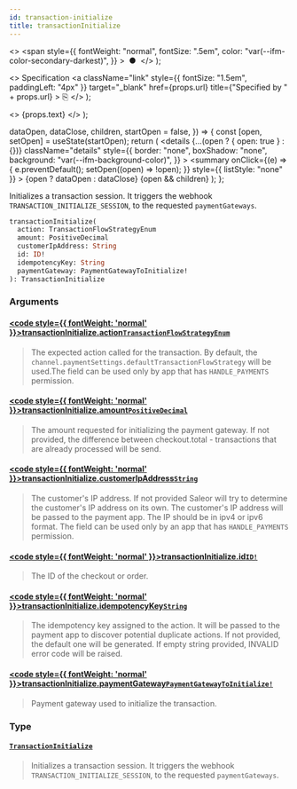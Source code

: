 ```yaml
---
id: transaction-initialize
title: transactionInitialize
---
```


  <>
    <span
      style={{
        fontWeight: "normal",
        fontSize: ".5em",
        color: "var(--ifm-color-secondary-darkest)",
      }}
    >
      &nbsp;●&nbsp;
    </span>
  </>
);

  <>
    Specification
    <a
      className="link"
      style={{ fontSize: "1.5em", paddingLeft: "4px" }}
      target="\_blank"
      href={props.url}
      title={"Specified by " + props.url}
    >
      ⎘
    </a>
  </>
);

  <>
    <span className={props.class}>{props.text}</span>
  </>
);


  dataOpen,
  dataClose,
  children,
  startOpen = false,
}) => {
  const [open, setOpen] = useState(startOpen);
  return (
    <details
      {...(open ? { open: true } : {})}
      className="details"
      style={{
        border: "none",
        boxShadow: "none",
        background: "var(--ifm-background-color)",
      }}
    >
      <summary
        onClick={(e) => {
          e.preventDefault();
          setOpen((open) => !open);
        }}
        style={{ listStyle: "none" }}
      >
        {open ? dataOpen : dataClose}
      </summary>
      {open && children}
    </details>
  );
};

Initializes a transaction session. It triggers the webhook `TRANSACTION_INITIALIZE_SESSION`, to the requested `paymentGateways`.

<Badge text="Added in Saleor 3.13" class="secondary margin-bottom--sm" />

<FeaturePreview />

```graphql
transactionInitialize(
  action: TransactionFlowStrategyEnum
  amount: PositiveDecimal
  customerIpAddress: String
  id: ID!
  idempotencyKey: String
  paymentGateway: PaymentGatewayToInitialize!
): TransactionInitialize
```

### Arguments

#### [<code style={{ fontWeight: 'normal' }}>transactionInitialize.<b>action</b></code>](#)<Bullet />[`TransactionFlowStrategyEnum`](../../../api-reference/payments/enums/transaction-flow-strategy-enum) <Badge class="badge badge--secondary" text="enum"/> <Badge class="badge badge--secondary" text="payments"/>

> The expected action called for the transaction. By default, the `channel.paymentSettings.defaultTransactionFlowStrategy` will be used.The field can be used only by app that has `HANDLE_PAYMENTS` permission.

#### [<code style={{ fontWeight: 'normal' }}>transactionInitialize.<b>amount</b></code>](#)<Bullet />[`PositiveDecimal`](../../../api-reference/miscellaneous/scalars/positive-decimal) <Badge class="badge badge--secondary" text="scalar"/> <Badge class="badge badge--secondary" text="miscellaneous"/>

> The amount requested for initializing the payment gateway. If not provided, the difference between checkout.total - transactions that are already processed will be send.

#### [<code style={{ fontWeight: 'normal' }}>transactionInitialize.<b>customerIpAddress</b></code>](#)<Bullet />[`String`](../../../api-reference/miscellaneous/scalars/string) <Badge class="badge badge--secondary" text="scalar"/> <Badge class="badge badge--secondary" text="miscellaneous"/>

> The customer's IP address. If not provided Saleor will try to determine the customer's IP address on its own. The customer's IP address will be passed to the payment app. The IP should be in ipv4 or ipv6 format. The field can be used only by an app that has `HANDLE_PAYMENTS` permission.
>
> <Badge text="Added in Saleor 3.16" class="secondary margin-bottom--sm" />

#### [<code style={{ fontWeight: 'normal' }}>transactionInitialize.<b>id</b></code>](#)<Bullet />[`ID!`](../../../api-reference/miscellaneous/scalars/id) <Badge class="badge badge--secondary" text="non-null"/> <Badge class="badge badge--secondary" text="scalar"/> <Badge class="badge badge--secondary" text="miscellaneous"/>

> The ID of the checkout or order.

#### [<code style={{ fontWeight: 'normal' }}>transactionInitialize.<b>idempotencyKey</b></code>](#)<Bullet />[`String`](../../../api-reference/miscellaneous/scalars/string) <Badge class="badge badge--secondary" text="scalar"/> <Badge class="badge badge--secondary" text="miscellaneous"/>

> The idempotency key assigned to the action. It will be passed to the payment app to discover potential duplicate actions. If not provided, the default one will be generated. If empty string provided, INVALID error code will be raised.
>
> <Badge text="Added in Saleor 3.14" class="secondary margin-bottom--sm" />

#### [<code style={{ fontWeight: 'normal' }}>transactionInitialize.<b>paymentGateway</b></code>](#)<Bullet />[`PaymentGatewayToInitialize!`](../../../api-reference/payments/inputs/payment-gateway-to-initialize) <Badge class="badge badge--secondary" text="non-null"/> <Badge class="badge badge--secondary" text="input"/> <Badge class="badge badge--secondary" text="payments"/>

> Payment gateway used to initialize the transaction.

### Type

#### [`TransactionInitialize`](../../../api-reference/payments/objects/transaction-initialize) <Badge class="badge badge--secondary" text="object"/> <Badge class="badge badge--secondary" text="payments"/>

> Initializes a transaction session. It triggers the webhook `TRANSACTION_INITIALIZE_SESSION`, to the requested `paymentGateways`.
>
> <Badge text="Added in Saleor 3.13" class="secondary margin-bottom--sm" />
>
> <FeaturePreview />

